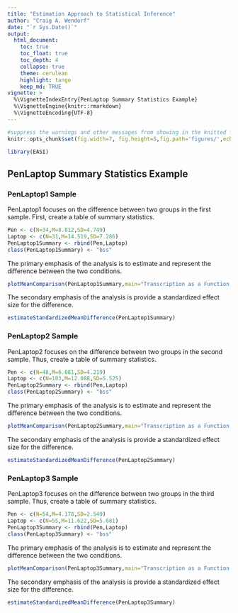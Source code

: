 ```yaml
---
title: "Estimation Approach to Statistical Inference"
author: "Craig A. Wendorf"
date: "`r Sys.Date()`"
output:
  html_document:
    toc: true
    toc_float: true
    toc_depth: 4
    collapse: true
    theme: cerulean
    highlight: tango
    keep_md: TRUE
vignette: >
  %\VignetteIndexEntry{PenLaptop Summary Statistics Example}
  %\VignetteEngine{knitr::rmarkdown}
  %\VignetteEncoding{UTF-8}
---
```


```r
#suppress the warnings and other messages from showing in the knitted file.
knitr::opts_chunk$set(fig.width=7, fig.height=5,fig.path='figures/',echo=TRUE,warning=FALSE,message=FALSE)
```

```r
library(EASI)
```

## PenLaptop Summary Statistics Example

### PenLaptop1 Sample

PenLaptop1 focuses on the difference between two groups in the first sample. First, create a table of summary statistics.

```r
Pen <- c(N=34,M=8.812,SD=4.749)
Laptop <- c(N=31,M=14.519,SD=7.286)
PenLaptop1Summary <- rbind(Pen,Laptop)
class(PenLaptop1Summary) <- "bss"
```

The primary emphasis of the analysis is to estimate and represent the difference between the two conditions.

```r
plotMeanComparison(PenLaptop1Summary,main="Transcription as a Function of Note Taking",ylab="Transcription %")
```

The secondary emphasis of the analysis is provide a standardized effect size for the difference.

```r
estimateStandardizedMeanDifference(PenLaptop1Summary)
```

### PenLaptop2 Sample

PenLaptop2 focuses on the difference between two groups in the second sample. Thus, create a table of summary statistics.

```r
Pen <- c(N=48,M=6.881,SD=4.219)
Laptop <- c(N=103,M=12.088,SD=5.525)
PenLaptop2Summary <- rbind(Pen,Laptop)
class(PenLaptop2Summary) <- "bss"
```

The primary emphasis of the analysis is to estimate and represent the difference between the two conditions.

```r
plotMeanComparison(PenLaptop2Summary,main="Transcription as a Function of Note Taking",ylab="Transcription %")
```

The secondary emphasis of the analysis is provide a standardized effect size for the difference.

```r
estimateStandardizedMeanDifference(PenLaptop2Summary)
```

### PenLaptop3 Sample

PenLaptop3 focuses on the difference between two groups in the third sample. Thus, create a table of summary statistics.

```r
Pen <- c(N=54,M=4.178,SD=2.549)
Laptop <- c(N=55,M=11.622,SD=5.681)
PenLaptop3Summary <- rbind(Pen,Laptop)
class(PenLaptop3Summary) <- "bss"
```

The primary emphasis of the analysis is to estimate and represent the difference between the two conditions.

```r
plotMeanComparison(PenLaptop3Summary,main="Transcription as a Function of Note Taking",ylab="Transcription %")
```

The secondary emphasis of the analysis is provide a standardized effect size for the difference.

```r
estimateStandardizedMeanDifference(PenLaptop3Summary)
```
